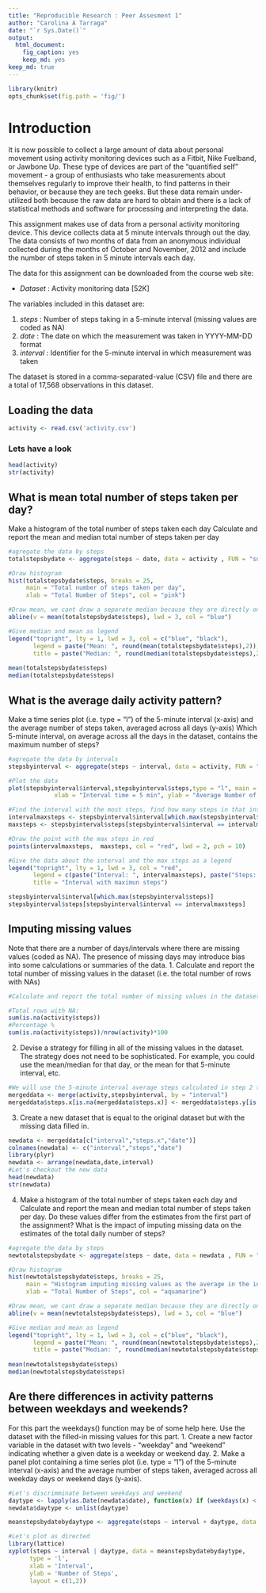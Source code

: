 ```yaml
---
title: "Reproducible Research : Peer Assesment 1"
author: "Carolina A Tarraga"
date: "`r Sys.Date()`"
output: 
  html_document: 
    fig_caption: yes
    keep_md: yes
keep_md: true
---
```

```r
library(knitr)
opts_chunk$set(fig.path = 'fig/')
```


# Introduction

It is now possible to collect a large amount of data about personal movement using activity monitoring devices such as a Fitbit, Nike Fuelband, or Jawbone Up. These type of devices are part of the "quantified self" movement - a group of enthusiasts who take measurements about themselves regularly to improve their health, to find patterns in their behavior, or because they are tech geeks. But these data remain under-utilized both because the raw data are hard to obtain and there is a lack of statistical methods and software for processing and interpreting the data.

This assignment makes use of data from a personal activity monitoring device. This device collects data at 5 minute intervals through out the day. The data consists of two months of data from an anonymous individual collected during the months of October and November, 2012 and include the number of steps taken in 5 minute intervals each day.

The data for this assignment can be downloaded from the course web site:

- *Dataset* : Activity monitoring data [52K]

The variables included in this dataset are:

1) *steps* : Number of steps taking in a 5-minute interval (missing values are coded as NA)
2) *date* : The date on which the measurement was taken in YYYY-MM-DD format
3) *interval* : Identifier for the 5-minute interval in which measurement was taken

The dataset is stored in a comma-separated-value (CSV) file and there are a total of 17,568 observations in this dataset.


## Loading the data

```r
activity <- read.csv('activity.csv')
```

### Lets have a look 
```r
head(activity)
str(activity)
```

## What is mean total number of steps taken per day?
Make a histogram of the total number of steps taken each day
Calculate and report the mean and median total number of steps taken per day

```r
#agregate the data by steps
totalstepsbydate <- aggregate(steps ~ date, data = activity , FUN = "sum", na.rm = TRUE)

#Draw histogram
hist(totalstepsbydate$steps, breaks = 25, 
     main = "Total number of steps taken per day", 
     xlab = "Total Number of Steps", col = "pink")

#Draw mean, we cant draw a separate median because they are directly on top of each other
abline(v = mean(totalstepsbydate$steps), lwd = 3, col = "blue")

#Give median and mean as legend
legend("topright", lty = 1, lwd = 3, col = c("blue", "black"), 
       legend = paste("Mean: ", round(mean(totalstepsbydate$steps),2)), 
       title = paste("Median: ", round(median(totalstepsbydate$steps),2)))
               
mean(totalstepsbydate$steps)
median(totalstepsbydate$steps)
```

## What is the average daily activity pattern?
Make a time series plot (i.e. type = "l") of the 5-minute interval (x-axis)
and the average number of steps taken, averaged across all days (y-axis)
Which 5-minute interval, on average across all the days in the dataset,
contains the maximum number of steps?


```r
#agregate the data by intervals
stepsbyinterval <- aggregate(steps ~ interval, data = activity, FUN = "mean", na.rm = TRUE)

#Plot the data
plot(stepsbyinterval$interval,stepsbyinterval$steps,type = "l", main = "Average Steps by Time Interval",
             xlab = "Interval time = 5 min", ylab = "Average Number of Steps")

#Find the interval with the most steps, find how many steps in that interval
intervalmaxsteps <- stepsbyinterval$interval[which.max(stepsbyinterval$steps)]
maxsteps <- stepsbyinterval$steps[stepsbyinterval$interval == intervalmaxsteps]

#Draw the point with the max steps in red
points(intervalmaxsteps,  maxsteps, col = "red", lwd = 2, pch = 10)

#Give the data about the interval and the max steps as a legend
legend("topright", lty = 1, lwd = 3, col = "red", 
       legend = c(paste("Interval: ", intervalmaxsteps), paste("Steps: ", round(maxsteps, 0))), 
       title = "Interval with maximun steps")

stepsbyinterval$interval[which.max(stepsbyinterval$steps)]
stepsbyinterval$steps[stepsbyinterval$interval == intervalmaxsteps]

```

## Imputing missing values
Note that there are a number of days/intervals where there are missing values
(coded as NA). The presence of missing days may introduce bias into some
calculations or summaries of the data.
1. Calculate and report the total number of missing values in the dataset
(i.e. the total number of rows with NAs)

```r
#Calculate and report the total number of missing values in the dataset (rows with NAs)

#Total rows with NA: 
sum(is.na(activity$steps))
#Percentage %
sum(is.na(activity$steps))/nrow(activity)*100
```

2. Devise a strategy for filling in all of the missing values in the dataset. The
strategy does not need to be sophisticated. For example, you could use
the mean/median for that day, or the mean for that 5-minute interval, etc.
```r
#We will use the 5-minute interval average steps calculated in step 2 to replace all NA in the original dataset.
mergeddata <- merge(activity,stepsbyinterval, by = "interval")
mergeddata$steps.x[is.na(mergeddata$steps.x)] <- mergeddata$steps.y[is.na(mergeddata$steps.x)]
```

3. Create a new dataset that is equal to the original dataset but with the
missing data filled in.
```r
newdata <- mergeddata[c("interval","steps.x","date")]
colnames(newdata) <- c("interval","steps","date")
library(plyr)
newdata <- arrange(newdata,date,interval)
#Let's checkout the new data
head(newdata)
str(newdata)
```

4. Make a histogram of the total number of steps taken each day and Calculate
and report the mean and median total number of steps taken per day. Do
these values differ from the estimates from the first part of the assignment?
What is the impact of imputing missing data on the estimates of the total
daily number of steps?

```r
#agregate the data by steps
newtotalstepsbydate <- aggregate(steps ~ date, data = newdata , FUN = "sum", na.rm = TRUE)

#Draw histogram
hist(newtotalstepsbydate$steps, breaks = 25, 
     main = "Histogram imputing missing values as the average in the interval", 
     xlab = "Total Number of Steps", col = "aquamarine")

#Draw mean, we cant draw a separate median because they are directly on top of each other
abline(v = mean(newtotalstepsbydate$steps), lwd = 3, col = "blue")

#Give median and mean as legend
legend("topright", lty = 1, lwd = 3, col = c("blue", "black"), 
       legend = paste("Mean: ", round(mean(newtotalstepsbydate$steps),2)), 
       title = paste("Median: ", round(median(newtotalstepsbydate$steps),2)))
               
mean(newtotalstepsbydate$steps)
median(newtotalstepsbydate$steps)
```


## Are there differences in activity patterns between weekdays and weekends?
For this part the weekdays() function may be of some help here. Use the dataset
with the filled-in missing values for this part.
1. Create a new factor variable in the dataset with two levels - "weekday"
and "weekend" indicating whether a given date is a weekday or weekend
day.
2. Make a panel plot containing a time series plot (i.e. type = "l") of the
5-minute interval (x-axis) and the average number of steps taken, averaged
across all weekday days or weekend days (y-axis).
```r
#Let's discrimminate between weekdays and weekend
daytype <- lapply(as.Date(newdata$date), function(x) if (weekdays(x) < "Saturday") {return("weekday")} else {return("weekend")})
newdata$daytype <- unlist(daytype)

meanstepsbydatebydaytype <- aggregate(steps ~ interval + daytype, data = newdata , FUN = "mean", na.rm = TRUE)

#Let's plot as directed
library(lattice)
xyplot(steps ~ interval | daytype, data = meanstepsbydatebydaytype,
      type = 'l',
      xlab = 'Interval',
      ylab = 'Number of Steps',
      layout = c(1,2))
```


